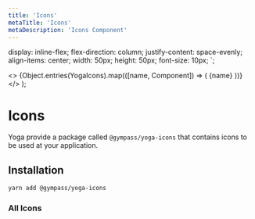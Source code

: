 ```yaml
---
title: 'Icons'
metaTitle: 'Icons'
metaDescription: 'Icons Component'
---
```




  display: inline-flex;
  flex-direction: column;
  justify-content: space-evenly;
  align-items: center;
  width: 50px;
  height: 50px;
  font-size: 10px;
`;

  <>
    {Object.entries(YogaIcons).map(([name, Component]) => (
      <IconWrapper>
        <Component />
        {name}
      </IconWrapper>
    ))}
  </>
);

# Icons

Yoga provide a package called `@gympass/yoga-icons` that contains icons to be
used at your application.

## Installation

```bash type=highlight
yarn add @gympass/yoga-icons
```

<TabbedView>
  <Tab title="Web">
    <IconsWeb />
  </Tab>

  <Tab title="Native">
    <IconsNative />
  </Tab>
</TabbedView>

### All Icons

<AllIcons />
